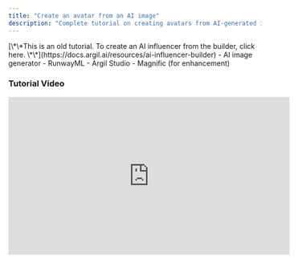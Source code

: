 ```yaml
---
title: "Create an avatar from an AI image"
description: "Complete tutorial on creating avatars from AI-generated images"
---
```


<CardGroup cols="1">
  <Warning>
    [\*\*This is an old tutorial. To create an AI influencer from the builder, click here. \*\*](https://docs.argil.ai/resources/ai-influencer-builder)
  </Warning>
  <Card title="Required Tools" icon="check">
    - AI image generator
    - RunwayML
    - Argil Studio
  </Card>
  <Card title="Optional Tools" icon="plus">
    - Magnific (for enhancement)
  </Card>
</CardGroup>

### Tutorial Video

<iframe width="560" height="315" src="https://www.youtube.com/embed/ylrIyH5UfKI" title="Create an avatar from an AI image" frameborder="0" allow="accelerometer; autoplay; clipboard-write; encrypted-media; gyroscope; picture-in-picture" allowfullscreen />